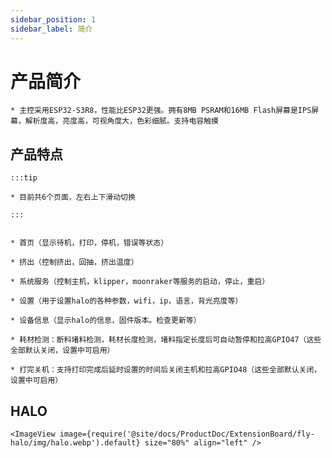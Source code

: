 ```yaml
---
sidebar_position: 1
sidebar_label: 简介
---
```




# 产品简介

    * 主控采用ESP32-S3R8，性能比ESP32更强。拥有8MB PSRAM和16MB Flash屏幕是IPS屏幕，解析度高，亮度高，可视角度大，色彩细腻。支持电容触摸

## 产品特点

    :::tip

    * 目前共6个页面，左右上下滑动切换

    :::


    * 首页（显示待机，打印，停机，错误等状态）

    * 挤出（控制挤出，回抽，挤出温度）

    * 系统服务（控制主机，klipper，moonraker等服务的启动，停止，重启）

    * 设置（用于设置halo的各种参数，wifi，ip，语言，背光亮度等）

    * 设备信息（显示halo的信息，固件版本。检查更新等）

    * 耗材检测：断料堵料检测，耗材长度检测，堵料指定长度后可自动暂停和拉高GPIO47（这些全部默认关闭，设置中可启用）

    * 打完关机：支持打印完成后延时设置的时间后关闭主机和拉高GPIO48（这些全部默认关闭，设置中可启用）

## HALO

    <ImageView image={require('@site/docs/ProductDoc/ExtensionBoard/fly-halo/img/halo.webp').default} size="80%" align="left" />
